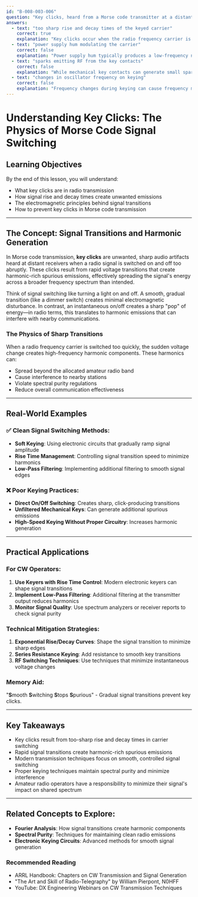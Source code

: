 ```yaml
---
id: "B-008-003-006"
question: "Key clicks, heard from a Morse code transmitter at a distant receiver, are the result of:"
answers:
  - text: "too sharp rise and decay times of the keyed carrier"
    correct: true
    explanation: "Key clicks occur when the radio frequency carrier is switched on and off too abruptly, creating rapid voltage transitions that generate harmonic-rich spurious emissions. These sharp transitions produce unwanted frequency components that sound like sharp 'clicks' in a receiver, spreading the signal beyond its intended bandwidth and potentially causing interference to nearby stations."
  - text: "power supply hum modulating the carrier"
    correct: false
    explanation: "Power supply hum typically produces a low-frequency noise or buzz, not sharp key clicks. While power supply issues can cause audio distortion, they do not directly create the sharp, high-frequency transients associated with key clicks in Morse code transmission."
  - text: "sparks emitting RF from the key contacts"
    correct: false
    explanation: "While mechanical key contacts can generate small sparks, modern solid-state keying circuits prevent this. Key clicks are an electronic phenomenon related to signal switching characteristics, not physical sparking at the key contacts."
  - text: "changes in oscillator frequency on keying"
    correct: false
    explanation: "Frequency changes during keying can cause frequency modulation, but they do not directly produce the sharp, broadband interference characteristic of key clicks. Key clicks are primarily a result of amplitude switching characteristics, not frequency variations."
---
```


# Understanding Key Clicks: The Physics of Morse Code Signal Switching

## Learning Objectives
By the end of this lesson, you will understand:
- What key clicks are in radio transmission
- How signal rise and decay times create unwanted emissions
- The electromagnetic principles behind signal transitions
- How to prevent key clicks in Morse code transmission

---

## The Concept: Signal Transitions and Harmonic Generation

In Morse code transmission, **key clicks** are unwanted, sharp audio artifacts heard at distant receivers when a radio signal is switched on and off too abruptly. These clicks result from rapid voltage transitions that create harmonic-rich spurious emissions, effectively spreading the signal's energy across a broader frequency spectrum than intended.

Think of signal switching like turning a light on and off. A smooth, gradual transition (like a dimmer switch) creates minimal electromagnetic disturbance. In contrast, an instantaneous on/off creates a sharp "pop" of energy—in radio terms, this translates to harmonic emissions that can interfere with nearby communications.

### The Physics of Sharp Transitions

When a radio frequency carrier is switched too quickly, the sudden voltage change creates high-frequency harmonic components. These harmonics can:
- Spread beyond the allocated amateur radio band
- Cause interference to nearby stations
- Violate spectral purity regulations
- Reduce overall communication effectiveness

---

## Real-World Examples

### ✅ Clean Signal Switching Methods:
- **Soft Keying**: Using electronic circuits that gradually ramp signal amplitude
- **Rise Time Management**: Controlling signal transition speed to minimize harmonics
- **Low-Pass Filtering**: Implementing additional filtering to smooth signal edges

### ❌ Poor Keying Practices:
- **Direct On/Off Switching**: Creates sharp, click-producing transitions
- **Unfiltered Mechanical Keys**: Can generate additional spurious emissions
- **High-Speed Keying Without Proper Circuitry**: Increases harmonic generation

---

## Practical Applications

### For CW Operators:
1. **Use Keyers with Rise Time Control**: Modern electronic keyers can shape signal transitions
2. **Implement Low-Pass Filtering**: Additional filtering at the transmitter output reduces harmonics
3. **Monitor Signal Quality**: Use spectrum analyzers or receiver reports to check signal purity

### Technical Mitigation Strategies:
1. **Exponential Rise/Decay Curves**: Shape the signal transition to minimize sharp edges
2. **Series Resistance Keying**: Add resistance to smooth key transitions
3. **RF Switching Techniques**: Use techniques that minimize instantaneous voltage changes

### Memory Aid:
"**S**mooth **S**witching **S**tops **S**purious" - Gradual signal transitions prevent key clicks.

---

## Key Takeaways

- Key clicks result from too-sharp rise and decay times in carrier switching
- Rapid signal transitions create harmonic-rich spurious emissions
- Modern transmission techniques focus on smooth, controlled signal switching
- Proper keying techniques maintain spectral purity and minimize interference
- Amateur radio operators have a responsibility to minimize their signal's impact on shared spectrum

---

## Related Concepts to Explore:
- **Fourier Analysis**: How signal transitions create harmonic components
- **Spectral Purity**: Techniques for maintaining clean radio emissions
- **Electronic Keying Circuits**: Advanced methods for smooth signal generation

### Recommended Reading
- ARRL Handbook: Chapters on CW Transmission and Signal Generation
- "The Art and Skill of Radio-Telegraphy" by William Pierpont, N0HFF
- YouTube: DX Engineering Webinars on CW Transmission Techniques